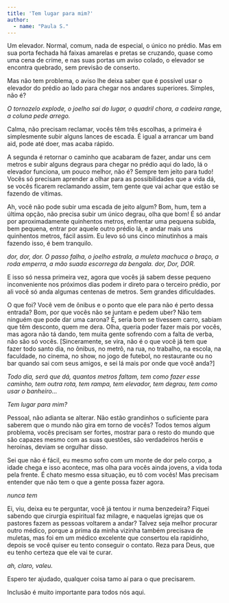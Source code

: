 ```yaml
---
title: 'Tem lugar para mim?'
author: 
  - name: "Paula S."
---
```


Um elevador. Normal, comum, nada de especial, o único no prédio. Mas em sua porta fechada há faixas amarelas e pretas se cruzando, quase como uma cena de crime, e nas suas portas um aviso colado, o elevador se encontra quebrado, sem previsão de conserto.

Mas não tem problema, o aviso lhe deixa saber que é possível usar o elevador do prédio ao lado para chegar nos andares superiores. Simples, não é?

*O tornozelo explode, o joelho sai do lugar, o quadril chora, a cadeira range, a coluna pede arrego.*

Calma, não precisam reclamar, vocês têm três escolhas, a primeira é simplesmente subir alguns lances de escada. É igual a arrancar um band aid, pode até doer, mas acaba rápido.

A segunda é retornar o caminho que acabaram de fazer, andar uns cem metros e subir alguns degraus para chegar no prédio aqui do lado, lá o elevador funciona, um pouco melhor, não é? Sempre tem jeito para tudo! Vocês só precisam aprender a olhar para as possibilidades que a vida dá, se vocês ficarem reclamando assim, tem gente que vai achar que estão se fazendo de vítimas.

Ah, você não pode subir uma escada de jeito algum? Bom, hum, tem a última opção, não precisa subir um único degrau, olha que bom! É só andar por aproximadamente quinhentos metros, enfrentar uma pequena subida, bem pequena, entrar por aquele outro prédio lá, e andar mais uns quinhentos metros, fácil assim. Eu levo só uns cinco minutinhos a mais fazendo isso, é bem tranquilo.

*dor, dor, dor. O passo falha, o joelho estrala, a muleta machuca o braço, a roda emperra, a mão suada escorrega da bengala. dor, Dor, DOR.*

E isso só nessa primeira vez, agora que vocês já sabem desse pequeno inconveniente nos próximos dias podem ir direto para o terceiro prédio, por ali você só anda algumas centenas de metros. Sem grandes dificuldades.

O que foi? Você vem de ônibus e o ponto que ele para não é perto dessa entrada? Bom, por que vocês não se juntam e pedem uber? Não tem ninguém que pode dar uma carona? É, seria bom se tivessem carro, sabiam que têm desconto, quem me dera. Olha, queria poder fazer mais por vocês, mas agora não tá dando, tem muita gente sofrendo com a falta de verba, não são só vocês. \[Sinceramente, se vira, não é o que você já tem que fazer todo santo dia, no ônibus, no metrô, na rua, no trabalho, na escola, na faculdade, no cinema, no show, no jogo de futebol, no restaurante ou no bar quando sai com seus amigos, e sei lá mais por onde que você anda?\]

*Todo dia, será que dá, quantos metros faltam, tem como fazer esse caminho, tem outra rota, tem rampa, tem elevador, tem degrau, tem como usar o banheiro…*

*Tem lugar para mim?*

Pessoal, não adianta se alterar. Não estão grandinhos o suficiente para saberem que o mundo não gira em torno de vocês? Todos temos algum problema, vocês precisam ser fortes, mostrar para o resto do mundo que são capazes mesmo com as suas questões, são verdadeiros heróis e heroínas, deviam se orgulhar disso.

Sei que não é fácil, eu mesmo sofro com um monte de dor pelo corpo, a idade chega e isso acontece, mas olha para vocês ainda jovens, a vida toda pela frente. É chato mesmo essa situação, eu tô com vocês! Mas precisam entender que não tem o que a gente possa fazer agora. 

*nunca tem*

Ei, viu, deixa eu te perguntar, você já tentou ir numa benzedeira? Fiquei sabendo que cirurgia espiritual faz milagre, e naquelas igrejas que os pastores fazem as pessoas voltarem a andar? Talvez seja melhor procurar outro médico, porque a prima da minha vizinha também precisava de muletas, mas foi em um médico excelente que consertou ela rapidinho, depois se você quiser eu tento conseguir o contato. Reza para Deus, que eu tenho certeza que ele vai te curar.

*ah, claro, valeu.*

Espero ter ajudado, qualquer coisa tamo aí para o que precisarem.

Inclusão é muito importante para todos nós aqui.





<a href="https://instagram.com/pahsantiago"><i class="bi bi-instagram"></i></a>

